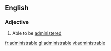 ==English==
===Adjective===
{{en-adj}}
# Able to be [[administered]]

[[fr:administrable]]
[[gl:administrable]]
[[vi:administrable]]